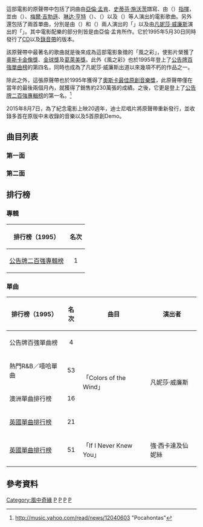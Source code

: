 {{Otheruses|subject=動畫電影的原聲帶|other=原作|风中奇缘 (电影)}}
{{Infobox Album
| Name        = 風中奇緣
| Type        = 原聲帶
| Artist      = 多位演出者
| Cover       = Pocahontas Soundtrack.jpg
| Released    = 1995年5月30日
| Recorded    = 1993年～1995年
| Genre       = 原聲帶
| Length      = 55:08
| Label       = [[華特迪士尼唱片|華特迪士尼唱片]]
| Producer    = [[亞倫·孟肯|亞倫·孟肯]]<br />[[史蒂芬·施沃茨|史蒂芬·施沃茨]]
| Reviews     = *[[Allmusic|Allmusic]] {{Rating|2|5}} [http://www.allmusic.com/album/pocahontas-original-soundtrack-r213028 link]
*Filmtracks {{Rating|5|5}} [http://www.filmtracks.com/titles/pocahontas.html link]
}}

這部電影的原聲帶中包括了詞曲由[[亞倫·孟肯|亞倫·孟肯]]、[[史蒂芬·施沃茨|史蒂芬·施沃茨]]譜寫、由{{link-en|大衛·費德曼|David Friedman (composer)}}（{{lang|en|David Friedman}}）[[指揮家|指揮]]，並由{{link-en|茱蒂·蔻兒|Judy Kuhn}}（{{lang|en|Judy Kuhn}}）、[[梅爾·吉勃遜|梅爾·吉勃遜]]、[[琳达·亨特|琳达·亨特]]（{{lang|en|Linda Hunt}}）、{{link-en|吉姆·卡明斯|Jim Cummings}}（{{lang|en|Jim Cummings}}）以及{{link-en|大衛·奧登·史帝爾斯|David Ogden Stiers}}（{{lang|en|David Ogden Stiers}}）等人演出的電影歌曲。另外還包括了兩首單曲，分別是由{{link-en|強·西卡達|Jon Secada}}（{{lang|en|Jon Secada}}）和{{link-en|仙妮絲|Shanice}}（{{lang|en|Shanice}}）兩人演出的「{{link-en|如果沒遇見你|If I Never Knew You}}」以及由[[凡妮莎·威廉斯|凡妮莎·威廉斯]]演出的「{{link-en|風之彩|Colors of the Wind}}」。其中電影配樂的部分則皆是由亞倫·孟肯所作。它於1995年5月30日同時發行了[[CD|CD]]以及[[卡式錄音帶|錄音帶]]的版本。

該原聲帶中最著名的歌曲就是後來成為這部電影象徵的「風之彩」，使影片榮獲了[[奧斯卡金像獎|奧斯卡金像獎]]、[[金球獎_(影視獎項)|金球獎]]及[[葛萊美獎|葛萊美獎]]。此外《風之彩》也於1995年登上了[[公告牌百強單曲榜|公告牌百強單曲榜]]的第四名，同時也成為了凡妮莎·威廉斯出道以來幾項不朽的作品之一。

除此之外，這張原聲帶也於1995年獲得了[[奧斯卡最佳原創音樂獎|奧斯卡最佳原創音樂獎]]，此原聲帶僅在當年的最後兩個月內，就獲得了銷售約230萬張的成績。之後，它更是登上了[[公告牌二百強專輯榜|公告牌二百強專輯榜]]的第一名。<ref name="Pocahontas Chart History">http://music.yahoo.com/read/news/12040603 {{Wayback|url=http://music.yahoo.com/read/news/12040603 |date=20070804202313 }} "Pocahontas"</ref>

2015年8月7日，為了紀念電影上映20週年，迪士尼唱片將原聲帶重新發行，並收錄多首在原版中未收錄的音樂以及5首原創Demo。

== 曲目列表 ==
=== 第一面 ===
{{tracklist
| extra_column = 演出者

| title1          = 維吉尼亞大公司
| length1        = 1:30
| extra1 = 合唱團

| title2          = 海中航行
| length2        = 2:34
| note2 = 
| extra2 = 

| title3          = 維吉尼亞大公司 
| length3        = 0:36
| note3 = 旋律再現
| extra3 = [[梅爾·吉勃遜|梅爾·吉勃遜]]及合唱團

| title4          = 穩若鼓聲
| length4        = 1:46
| note4 = 
| extra4 = 合唱團

| title5          = 穩若鼓聲
| length5        = 0:46
| note5 = 旋律再現
| extra5 = [[羅素·敏斯|羅素·敏斯]]（Russell Means）

| title6          = 滾滾河水兩岸拍
| length6        = 2:28
| extra6 = [[茱蒂·蔻兒|茱蒂·蔻兒]]

| title7          = 柳樹婆婆
| length7        = 1:27
| note7 = 
| extra7 = 

| title8          = 用心傾聽 I
| length8        = 1:13
| extra8 = [[琳达·亨特|琳达·亨特]]及包比·佩吉

| title9          = 都是我的
| length9        = 3:06
| extra9 = [[大衛·奧登·史帝爾斯|大衛·奧登·史帝爾斯]]、梅爾·吉勃遜及合唱團

| title10          = 用心傾聽 II
| length10        = 2:46
| extra10 = 琳达·亨特及包比·佩吉

| title11        = 風之彩
| length11        = 3:34
| extra11 = 茱蒂·蔻兒

| title12        = 野蠻人 I
| length12        = 1:43
| note12 = 
| extra12 = 大衛·奧登·史帝爾斯、[[吉姆·卡明斯|吉姆·卡明斯]]及合唱團

| title13        = 野蠻人 II
| length13        = 2:15
| note13 = 
| extra13 = 茱蒂·蔻兒、大衛·奧登·史帝爾斯、吉姆·卡明斯

| title14        = 再也見不到他了
| length14        = 1:55
| note14 = 
| extra14 = 
}}

=== 第二面 ===
{{tracklist
| extra_column = 演出者
| total_length = 55:08

| title15          = 寶嘉康蒂
| length15        = 1:23
| note15 = 
| extra15 = 

| title16          = 戰事大會
| length16        = 1:12
| note16 = 
| extra16 = 

| title17          = 波斯之浴
| length17        = 0:51
| note17 = 
| extra17 =

| title18          = 河畔之遇
| length18        = 1:28
| note18 = 
| extra18 =

| title19          = 衝突發生
| length19        = 2:03
| note19 = 
| extra19 =

| title20          = 相知相識
| length20        = 1:31
| note20 = 
| extra20 =

| title21          = 雷利夫的詭計
| length21        = 1:48
| note21 = 
| extra21 = 

| title22          = 五谷豐收
| length22        = 0:55
| note22 = 
| extra22 = 

| title23          = 戰士到來
| length23        = 1:23
| note23 = 
| extra23 = 

| title24          = 莊邁斯悄然離去
| length24        = 1:14
| note24 = 
| extra24 = 

| title25        = 行刑
| length25        = 1:34
| note25 = 
| extra25 = 

| title26        = 告別
| length26        = 4:48
| note26 = 
| extra26 = 

| title27        = 風之彩
| length27        = 4:18
| note27 = 抒情流行版
| extra27 = [[凡妮莎·威廉斯|凡妮莎·威廉斯]]

| title28        = 如果我倆未曾相識
| length28        = 4:11
| note28 = End Title
| extra28 = [[強·西卡達|強·西卡達]]及[[仙妮絲|仙妮絲]]
}}

== 排行榜 ==
=== 專輯 ===
{| class="wikitable sortable"
!排行榜（1995）
!名次
|-
|[[公告牌二百強專輯榜|公告牌二百強專輯榜]]
|align="center"|1
|}

=== 單曲 ===
{| class="wikitable sortable"
!排行榜（1995）
!名次
!曲目
!演出者
|-
|公告牌百強單曲榜
|align="center"|4
|rowspan="4"|「Colors of the Wind」
|rowspan="4"|凡妮莎·威廉斯
|-
|熱門R&B／嘻哈單曲
|align="center"|53
|-
|澳洲單曲排行榜
|align="center"|16
|-
|[[英國單曲排行榜|英國單曲排行榜]]
|align="center"|21
|-
|[[英國單曲排行榜|英國單曲排行榜]]
|align="center"|51
|「If I Never Knew You」
|強·西卡達及仙妮絲
|}

== 參考資料 ==
{{reflist}}

{{風中奇緣}}

[[Category:風中奇緣|Category:風中奇緣]]
[[Category:迪士尼動畫原聲帶|P]]
[[Category:華特迪士尼唱片原聲帶|P]]
[[Category:電影原聲帶|P]]
[[Category:1995年原聲帶|P]]